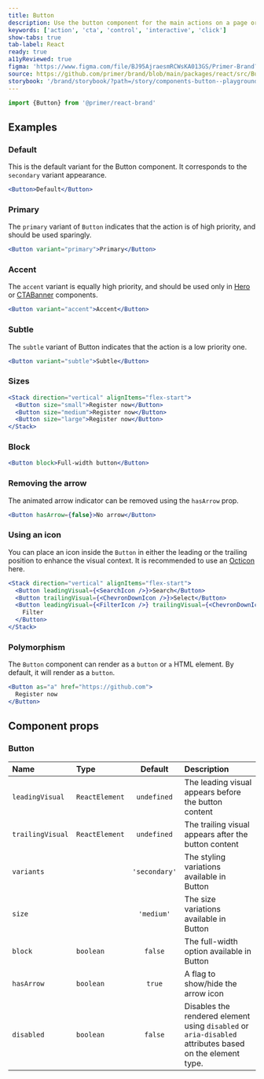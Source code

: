 ```yaml
---
title: Button
description: Use the button component for the main actions on a page or form.
keywords: ['action', 'cta', 'control', 'interactive', 'click']
show-tabs: true
tab-label: React
ready: true
a11yReviewed: true
figma: 'https://www.figma.com/file/BJ95AjraesmRCWsKA013GS/Primer-Brand?node-id=2931%3A30104'
source: https://github.com/primer/brand/blob/main/packages/react/src/Button/Button.tsx
storybook: '/brand/storybook/?path=/story/components-button--playground'
---
```



```js
import {Button} from '@primer/react-brand'
```

## Examples

### Default

This is the default variant for the Button component. It corresponds to the `secondary` variant appearance.

```jsx live
<Button>Default</Button>
```

### Primary

The `primary` variant of `Button` indicates that the action is of high priority, and should be used sparingly.

```jsx live
<Button variant="primary">Primary</Button>
```

### Accent

The `accent` variant is equally high priority, and should be used only in [Hero](../../Hero) or [CTABanner](../../CTABanner) components.

```jsx live
<Button variant="accent">Accent</Button>
```

### Subtle

The `subtle` variant of Button indicates that the action is a low priority one.

```jsx live
<Button variant="subtle">Subtle</Button>
```

### Sizes

```jsx live
<Stack direction="vertical" alignItems="flex-start">
  <Button size="small">Register now</Button>
  <Button size="medium">Register now</Button>
  <Button size="large">Register now</Button>
</Stack>
```

### Block

```jsx live
<Button block>Full-width button</Button>
```

### Removing the arrow

The animated arrow indicator can be removed using the `hasArrow` prop.

```jsx live
<Button hasArrow={false}>No arrow</Button>
```

### Using an icon

You can place an icon inside the `Button` in either the leading or the trailing position to enhance the visual context. It is recommended to use an [Octicon](https://primer.style/octicons) here.

```jsx live
<Stack direction="vertical" alignItems="flex-start">
  <Button leadingVisual={<SearchIcon />}>Search</Button>
  <Button trailingVisual={<ChevronDownIcon />}>Select</Button>
  <Button leadingVisual={<FilterIcon />} trailingVisual={<ChevronDownIcon />}>
    Filter
  </Button>
</Stack>
```

### Polymorphism

The `Button` component can render as a `button` or `a` HTML element. By default, it will render as a `button`.

```jsx live
<Button as="a" href="https://github.com">
  Register now
</Button>
```

## Component props

### Button

| Name             | Type                   |    Default    | Description                                                                                             |
| :--------------- | :--------------------- | :-----------: | :------------------------------------------------------------------------------------------------------ |
| `leadingVisual`  | `ReactElement`         |  `undefined`  | The leading visual appears before the button content                                                    |
| `trailingVisual` | `ReactElement`         |  `undefined`  | The trailing visual appears after the button content                                                    |
| `variants`       | <ButtonVariantsProp /> | `'secondary'` | The styling variations available in Button                                                              |
| `size`           | <ButtonSizesProp />    |  `'medium'`   | The size variations available in Button                                                                 |
| `block`          | `boolean`              |    `false`    | The full-width option available in Button                                                               |
| `hasArrow`       | `boolean`              |    `true`     | A flag to show/hide the arrow icon                                                                      |
| `disabled`       | `boolean`              |    `false`    | Disables the rendered element using `disabled` or `aria-disabled` attributes based on the element type. |
